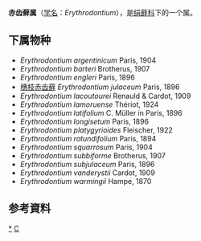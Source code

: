 {{Automatic Taxobox
| taxon = Erythrodontium
| authority = Hamp.
}}

'''赤齿藓属'''（[[学名|学名]]：''Erythrodontium''），是[[绢藓科|绢藓科]]下的一个属。

==下属物种==
* ''Erythrodontium argentinicum'' Paris, 1904
* ''Erythrodontium barteri'' Brotherus, 1907
* ''Erythrodontium engleri'' Paris, 1896
* [[穗枝赤齿藓|穗枝赤齿藓]] ''Erythrodontium julaceum'' Paris, 1896
* ''Erythrodontium lacoutourei'' Renauld & Cardot, 1909
* ''Erythrodontium lamoruense'' Thériot, 1924
* ''Erythrodontium latifolium'' C. Müller in Paris, 1896
* ''Erythrodontium longisetum'' Paris, 1896
* ''Erythrodontium platygyrioides'' Fleischer, 1922
* ''Erythrodontium rotundifolium'' Paris, 1894
* ''Erythrodontium squarrosum'' Paris, 1904
* ''Erythrodontium subbiforme'' Brotherus, 1907
* ''Erythrodontium subjulaceum'' Paris, 1896
* ''Erythrodontium vanderystii'' Cardot, 1909
* ''Erythrodontium warmingii'' Hampe, 1870

==参考資料==
{{reflist}}

{{taxonbar}}
[[Category:_赤齿藓属|*]]
[[Category:_绢藓科|C]]
